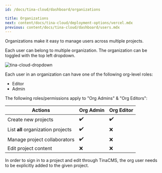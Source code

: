 ```yaml
---
id: /docs/tina-cloud/dashboard/organizations

title: Organizations
next: content/docs/tina-cloud/deployment-options/vercel.mdx
previous: content/docs/tina-cloud/dashboard/users.mdx
---
```


Organizations make it easy to manage users across multiple projects.

Each user can belong to multiple organization. The organization can be toggled with the top left dropdown.

![tina-cloud-dropdown](https://res.cloudinary.com/forestry-demo/image/upload/v1667430691/tina-io/docs/tina-cloud/Screen_Shot_2022-11-02_at_8.09.55_PM.png)

Each user in an organization can have one of the following org-level roles:

- Editor
- Admin

The following roles/permissions apply to "Org Admins" & "Org Editors":

| Actions                            | Org Admin | Org Editor |
| ---------------------------------- | --------- | ---------- |
| Create new projects                | ✔️        | ✔️         |
| List **all** organization projects | ✔️        | ❌         |
| Manage project collaborators       | ✔️        | ❌         |
| Edit project content               | ❌        | ❌         |

In order to sign in to a project and edit through TinaCMS, the org user needs to be explicitly added to the given project.
